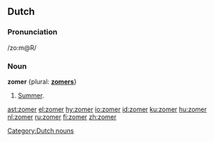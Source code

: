==Dutch==
===Pronunciation===
/zo:m@R/

===Noun===
'''zomer''' {plural: '''[[zomers]]'''}
#[[summer|Summer]].

[[Category:Dutch nouns]]

[[ast:zomer]]
[[el:zomer]]
[[hy:zomer]]
[[io:zomer]]
[[id:zomer]]
[[ku:zomer]]
[[hu:zomer]]
[[nl:zomer]]
[[ru:zomer]]
[[fi:zomer]]
[[zh:zomer]]